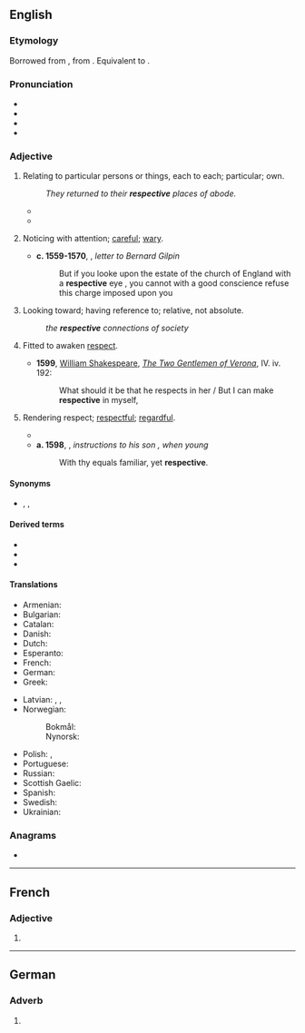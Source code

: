 ==English==

===Etymology===
Borrowed from {{bor|en|ML.|respectivus}}, from {{der|en|la|respectus}}. Equivalent to {{suffix|en|respect|ive}}.

===Pronunciation===
* {{IPA|en|/ɹɪˈspɛktɪv/}}
* {{audio|en|En-us-respective.ogg|Audio (US)}}
* {{rhymes|en|ɛktɪv|s=3}}
* {{hyph|en|re|spec|tive}}

===Adjective===
{{en-adj|-}}

# Relating to particular persons or things, each to each; particular; own.
#: ''They returned to their '''respective''' places of abode.''
#* {{quote-journal|en|date=August 23, 2012|author=Alasdair Lamont|title=Hearts 0-1 Liverpool| work=BBC Sport| url=http://www.bbc.co.uk/sport/0/football/19279553| passage=Adam and Novikovas swapped long-range efforts, neither of which troubled the '''respective''' keepers.}}
#* {{quote-journal|en|date=2020 April 22|title=Network News: Staged return to work at Hitachi and CAF factories|journal=Rail|page=9|text=Hitachi and CAF have begun a staged return to work at their '''respective''' [[Newton Aycliffe]] and [[Newport]] factories, having reduced output following the [[COVID-19]] outbreak.}}
# {{lb|en|obsolete}} Noticing with attention; [[careful]]; [[wary]].
#* '''c. 1559-1570''', {{w|Edwin Sandys (bishop)|Edwin Sandys}}, ''letter to Bernard Gilpin''
#*: But if you looke upon the estate of the church of England with a '''respective''' eye , you cannot with a good conscience refuse this charge imposed upon you 
# {{lb|en|obsolete}} Looking toward; having reference to; relative, not absolute.
#: ''the '''respective''' connections of society''
# {{lb|en|obsolete}} Fitted to awaken [[respect]].
#* '''1599''', [[w: William Shakespeare|William Shakespeare]], ''[[s: The Two Gentlemen of Verona (Shakespeare; First Folio)|The Two Gentlemen of Verona]]'', IV. iv. 192:
#*: What should it be that he respects in her / But I can make '''respective''' in myself,
# {{lb|en|obsolete}} Rendering respect; [[respectful]]; [[regardful]].
#* {{RQ:Homer Chapman Iliads|passage=With a '''respective''' shame, rose, took us by the hands.}}
#* '''a. 1598''', {{w|William Cecil, 1st Baron Burghley}}, ''instructions to his son {{w|Robert Cecil, 1st Earl of Salisbury|Robert Cecil}}, when young''
#*: With thy equals familiar, yet '''respective'''.

====Synonyms====
* {{sense|relating to particular persons or things}} {{l|en|corresponding}}, {{l|en|relevant}}, {{l|en|specific}}

====Derived terms====
* {{l|en|respectively}}
* {{l|en|respectiveness}}
* {{l|en|irrespective}}

====Translations====
{{trans-top|referencing two or more things as individuals}}
* Armenian: {{t+|hy|համապատասխան}}
* Bulgarian: {{t+|bg|съответен}}
* Catalan: {{t|ca|respectiu}}
* Danish: {{t+|da|respektive}}
* Dutch: {{t+|nl|achtereenvolgend}}
* Esperanto: {{t|eo|respektiva}}
* French: {{t+|fr|respectif}}
* German: {{t+|de|jeweilig}}
* Greek: {{t+|el|αντίστοιχος}}
{{trans-mid}}
* Latvian: {{t|lv|attiecīgs}}, {{t|lv|atbilstošs}}, {{t|lv|piederīgs}}
* Norwegian:
*: Bokmål: {{t|nb|respektiv}}
*: Nynorsk: {{t|nn|respektiv}}
* Polish: {{t+|pl|poszczególny}}, {{t+|pl|odpowiedni}}
* Portuguese: {{t+|pt|respectivo}}
* Russian: {{t+|ru|соотве́тствующий}}
* Scottish Gaelic: {{t|gd|air leth}}
* Spanish: {{t+|es|respectivo}}
* Swedish: {{t|sv|respektiv}}
* Ukrainian: {{t|uk|відпові́дний}}
{{trans-bottom}}

===Anagrams===
* {{anagrams|en|a=ceeeiprstv|perceivest}}

----

==French==

===Adjective===
{{head|fr|adjective form}}

# {{feminine singular of|fr|respectif}}

----

==German==

===Adverb===
{{de-adv}}

# {{obsolete spelling of|de|respektive}}